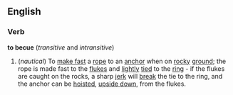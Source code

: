 ==English==
===Verb===
'''to becue'''  (''transitive'' and ''intransitive'')
#(''nautical'') To [[make fast]] a [[rope]] to an [[anchor]] when on [[rocky]] [[ground]]; the rope is made fast to the [[fluke]]s and [[lightly]] [[tied]] to the [[ring]] - if the flukes are caught on the rocks, a sharp [[jerk]] will [[break]] the tie to the ring, and the anchor can be [[hoisted]], [[upside down]], from the flukes.